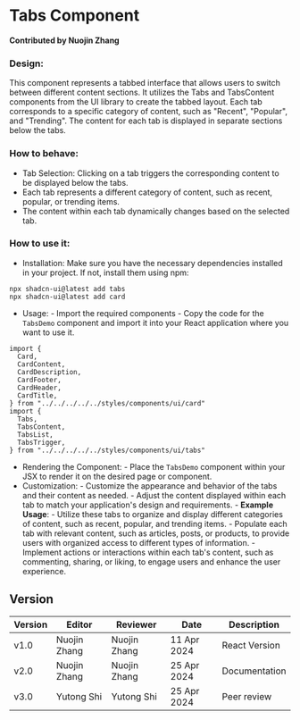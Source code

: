 # Tabs Component

**Contributed by Nuojin Zhang**


### Design:
This component represents a tabbed interface that allows users to switch between different content sections. It utilizes the Tabs and TabsContent components from the UI library to create the tabbed layout. Each tab corresponds to a specific category of content, such as "Recent", "Popular", and "Trending". The content for each tab is displayed in separate sections below the tabs.

### How to behave:
- Tab Selection: Clicking on a tab triggers the corresponding content to be displayed below the tabs.
- Each tab represents a different category of content, such as recent, popular, or trending items.
- The content within each tab dynamically changes based on the selected tab.

### How to use it:
- Installation:
Make sure you have the necessary dependencies installed in your project. If not, install them using npm:
```
npx shadcn-ui@latest add tabs
npx shadcn-ui@latest add card
```
- Usage:
      - Import the required components
      - Copy the code for the `TabsDemo` component and import it into your React application where you want to use it.
```
import {
  Card,
  CardContent,
  CardDescription,
  CardFooter,
  CardHeader,
  CardTitle,
} from "../../../../../styles/components/ui/card"
import {
  Tabs,
  TabsContent,
  TabsList,
  TabsTrigger,
} from "../../../../../styles/components/ui/tabs"
```
- Rendering the Component:
      - Place the `TabsDemo` component within your JSX to render it on the desired page or component.
- Customization:
      - Customize the appearance and behavior of the tabs and their content as needed.
      - Adjust the content displayed within each tab to match your application's design and requirements.
      - **Example Usage**:
      	- Utilize these tabs to organize and display different categories of content, such as recent, popular, and trending items.
      	- Populate each tab with relevant content, such as articles, posts, or products, to provide users with organized access to different types of information.
      	- Implement actions or interactions within each tab's content, such as commenting, sharing, or liking, to engage users and enhance the user experience.

<Tabs />

## Version
| Version | Editor      | Reviewer      | Date       | Description     |
|---------|-------------|-------------|------------|-----------------|
| v1.0 | Nuojin Zhang | Nuojin Zhang | 11 Apr 2024 | React Version |
| v2.0 | Nuojin Zhang | Nuojin Zhang | 25 Apr 2024 | Documentation |
| v3.0 | Yutong Shi | Yutong Shi | 25 Apr 2024 | Peer review |